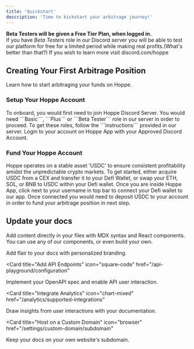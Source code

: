 ```yaml
---
title: 'Quickstart'
description: 'Time to kickstart your arbitrage journey!'
---
```


<Tip> **Beta Testers will be given a Free Tier Plan, when logged in.** <br/> If you have _Beta Testers_ role in our Discord server you will be able to test our platform for free for a limited period while making real profits.(What's better than that?) If you wish to learn more visit discord.com/hoppe </Tip>

## Creating Your First Arbitrage Position

Learn how to start arbitraging your funds on Hoppe.

### Setup Your Hoppe Account

<AccordionGroup>
  <Accordion icon="rocket" title="Get Hoppe Subscription">
    To onboard, you would first need to join Hoppe Discord Server.
    You would need ```Basic```, ```Plus``` or ```Beta Tester``` role in our server in order to proceed. To get these roles, follow the
    ```instructions``` provided in our server.
  </Accordion>
  <Accordion icon="rectangle-terminal" title="Login To Hoppe App">
    Login to your account on Hoppe App with your Approved Discord Account.
  </Accordion>
</AccordionGroup>

### Fund Your Hoppe Account

<AccordionGroup>

<Accordion icon="message-bot" title="Purchase USDC ">
  Hoppe operates on a stable asset 'USDC' to ensure consistent profitability amidst the unpredictable crypto markets. To get started, either acquire USDC from a CEX and transfer it to your Defi Wallet, or swap your ETH, SOL, or BNB to USDC within your Defi wallet.
</Accordion>
<Accordion icon="rocket" title="Transfer USDC to Hoppe Account">
Once you are inside Hoppe App, click next to your username in top bar to connect your Defi wallet to our app. Once connected you would need to deposit USDC to your account in order to fund your arbitrage position in next step.
</Accordion>

</AccordionGroup>

## Update your docs

Add content directly in your files with MDX syntax and React components. You can use any of our components, or even build your own.

<CardGroup>

<Card title="Style Your Docs" icon="paintbrush" href="/settings/global">
  Add flair to your docs with personalized branding.
</Card>

<Card
  title="Add API Endpoints"
  icon="square-code"
  href="/api-playground/configuration"
>
  Implement your OpenAPI spec and enable API user interaction.
</Card>

<Card
  title="Integrate Analytics"
  icon="chart-mixed"
  href="/analytics/supported-integrations"
>
  Draw insights from user interactions with your documentation.
</Card>

<Card
  title="Host on a Custom Domain"
  icon="browser"
  href="/settings/custom-domain/subdomain"
>
  Keep your docs on your own website's subdomain.
</Card>

</CardGroup>
